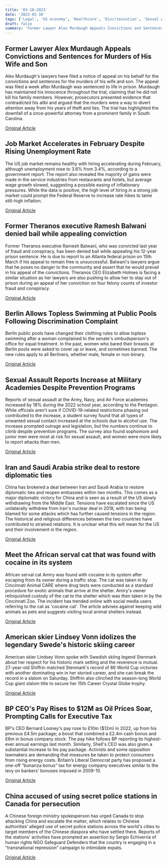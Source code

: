 ```yaml
---
title: '03-10-2023'
date: '2023-03-10'
tags: ['Legal', 'US economy', 'Healthcare', 'Discrimination', 'Sexual Assault Prevention', 'International Relations', 'Animals', 'Skiing', 'Energy']
draft: false
summary: 'Former Lawyer Alex Murdaugh Appeals Convictions and Sentences for Murders of His Wife and Son...'
---
```


## Former Lawyer Alex Murdaugh Appeals Convictions and Sentences for Murders of His Wife and Son
Alex Murdaugh's lawyers have filed a notice of appeal on his behalf for the convictions and sentences for the murders of his wife and son. The appeal was filed a week after Murdaugh was sentenced to life in prison. Murdaugh has maintained his innocence throughout the trial, claiming that he did not kill his family members. However, prosecutors presented evidence that contradicted his alibi and argued that the murders were a way to divert attention away from his years of theft and lies. The trial has highlighted the downfall of a once-powerful attorney from a prominent family in South Carolina.

[Original Article](https://abcnews.go.com/US/alex-murdaughs-attorneys-file-notice-appeal-double-murder/story?id=97753515)

## Job Market Accelerates in February Despite Rising Unemployment Rate
The US job market remains healthy with hiring accelerating during February, although unemployment rose to 3.6% from 3.4%, according to a government report. The report also revealed the majority of gains were made in the service industries from restaurants and hotels, but average wage growth slowed, suggesting a possible easing of inflationary pressures. While the data is positive, the high level of hiring in a strong job market could prompt the Federal Reserve to increase rate hikes to tame still-high inflation.

[Original Article](https://abcnews.go.com/Business/wireStory/inflation-surging-jobs-report-provide-clues-97760791)

## Former Theranos executive Ramesh Balwani denied bail while appealing conviction
Former Theranos executive Ramesh Balwani, who was convicted last year of fraud and conspiracy, has been denied bail while appealing his 12-year prison sentence. He is due to report to an Atlanta federal prison on 15th March if his appeal to remain free is unsuccessful. Balwani's lawyers argue that he poses no danger to the community and assert that he would prevail in his appeal of the convictions. Theranos CEO Elizabeth Holmes is facing a similar situation as her lawyers are also pushing to allow her to stay out of prison during an appeal of her conviction on four felony counts of investor fraud and conspiracy.

[Original Article](https://abcnews.go.com/Technology/wireStory/theranos-exec-sunny-balwani-loses-bid-delay-prison-97757790)

## Berlin Allows Topless Swimming at Public Pools Following Discrimination Complaint
Berlin public pools have changed their clothing rules to allow topless swimming after a woman complained to the senate's ombudsperson's office for equal treatment. In the past, women who bared their breasts at Berlin pools were asked to cover up or leave, and sometimes banned. The new rules apply to all Berliners, whether male, female or non-binary.

[Original Article](https://abcnews.go.com/Weird/wireStory/berlin-topless-public-swimming-pools-97765786)

## Sexual Assault Reports Increase at Military Academies Despite Prevention Programs
Reports of sexual assault at the Army, Navy, and Air Force academies increased by 18% during the 2022 school year, according to the Pentagon. While officials aren't sure if COVID-19-related restrictions phasing out contributed to the increase, a student survey found that all types of unwanted sexual contact increased at the schools due to alcohol use. The increase prompted outrage and legislation, but the numbers continue to climb despite prevention programs. The survey also found sophomore and junior men were most at risk for sexual assault, and women were more likely to report attacks than men.

[Original Article](https://abcnews.go.com/Politics/wireStory/sexual-assault-reports-increase-us-military-academies-97763775)

## Iran and Saudi Arabia strike deal to restore diplomatic ties
China has brokered a deal between Iran and Saudi Arabia to restore diplomatic ties and reopen embassies within two months. This comes as a major diplomatic victory for China and is seen as a result of the US slowly withdrawing from the Middle East. Tensions have escalated since the US unilaterally withdrew from Iran's nuclear deal in 2018, with Iran being blamed for some attacks which has further caused tensions in the region. The historical and religious differences between the two countries have contributed to strained relations. It is unclear what this will mean for the US and their involvement in the region.

[Original Article](https://abcnews.go.com/International/wireStory/iran-saudi-arabia-resume-relations-after-tensions-97765340)

## Meet the African serval cat that was found with cocaine in its system
African serval cat Amiry was found with cocaine in its system after escaping from its owner during a traffic stop. The cat was taken in by Cincinnati Animal CARE where drug tests were conducted as a standard procedure for exotic animals that arrive at the shelter. Amiry's owner relinquished custody of the cat to the shelter which was then taken in by the Cincinnati Zoo. The incident has trended online with social media users referring to the cat as 'cocaine cat'. The article advises against keeping wild animals as pets and suggests visiting local animal shelters instead.

[Original Article](https://abcnews.go.com/Weird/wireStory/cocaine-cat-escaped-owner-now-live-cincinnati-zoo-97765785)

## American skier Lindsey Vonn idolizes the legendary Swede's historic skiing career
American skier Lindsey Vonn spoke with Swedish skiing legend Stenmark about her respect for his historic mark setting and the reverence is mutual. 27-year-old Shiffrin matched Stenmark's record of 86 World Cup victories with another dominating win in her storied career, and she can break the record in a slalom on Saturday. Shiffrin also clinched the season-long World Cup giant slalom title to secure her 15th Career Crystal Globe trophy.

[Original Article](https://abcnews.go.com/Sports/wireStory/shiffrin-leads-giant-slalom-closes-86th-world-cup-97763129)

## BP CEO's Pay Rises to $12M as Oil Prices Soar, Prompting Calls for Executive Tax
BP's CEO Bernard Looney's pay rose to £10m ($12m) in 2022, up from his previous £4.5m package; a boost that combined a £2.4m cash bonus and £6m in bonus company stock. The pay hike follows BP reporting its highest-ever annual earnings last month. Similarly, Shell's CEO was also given a substantial increase to his pay package. Activists and some opposition lawmakers are demanding that measures be taken to protect consumers from rising energy costs. Britain’s Liberal Democrat party has proposed a one-off “bonanza bonus” tax for energy company executives similar to the levy on bankers' bonuses imposed in 2009-10.

[Original Article](https://abcnews.go.com/International/wireStory/bp-ceo-pay-doubles-12m-high-energy-costs-97765175)

## China accused of using secret police stations in Canada for persecution
A Chinese foreign ministry spokesperson has urged Canada to stop attacking China and escalate the matter, which relates to Chinese authorities’ alleged use of secret police stations across the world's cities to target members of the Chinese diaspora who have settled there. Reports of the stations' activities have prompted an assertion by Sergio Echiverria of human rights NGO Safeguard Defenders that the country is engaging in a “transnational repression” campaign to intimidate expats.

[Original Article](https://abcnews.go.com/Business/wireStory/china-accuses-canada-smearing-secret-police-stations-97764133)
